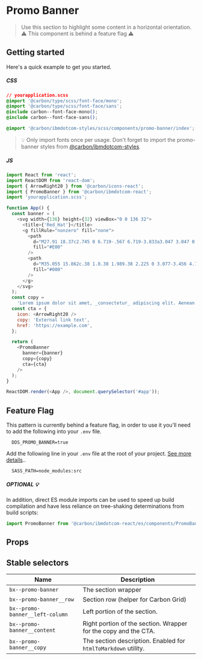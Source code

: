
# Promo Banner

> Use this section to highlight some content in a horizontal orientation. ⚠️ This component is behind a feature flag ⚠️

## Getting started

Here's a quick example to get you started.

##### CSS

```css
// yourapplication.scss
@import '@carbon/type/scss/font-face/mono';
@import '@carbon/type/scss/font-face/sans';
@include carbon--font-face-mono();
@include carbon--font-face-sans();

@import '@carbon/ibmdotcom-styles/scss/components/promo-banner/index';
```

> 💡 Only import fonts once per usage. Don't forget to import the
> promo-banner styles from
> [@carbon/ibmdotcom-styles](https://github.com/carbon-design-system/carbon-for-ibm-dotcom/blob/master/packages/styles).

##### JS

```javascript
import React from 'react';
import ReactDOM from 'react-dom';
import { ArrowRight20 } from '@carbon/icons-react';
import { PromoBanner } from '@carbon/ibmdotcom-react';
import 'yourapplication.scss';

function App() {
  const banner = (
    <svg width={136} height={32} viewBox="0 0 136 32">
      <title>{'Red_Hat'}</title>
      <g fillRule="nonzero" fill="none">
        <path
          d="M27.91 18.37c2.745 0 6.719-.567 6.719-3.833a3.047 3.047 0 00-.068-.75L32.926 6.68c-.378-1.563-.71-2.27-3.456-3.644C27.341 1.951 22.703.15 21.33.15c-1.278 0-1.657 1.657-3.171 1.657-1.467 0-2.555-1.23-3.928-1.23-1.325 0-2.177.898-2.84 2.745 0 0-1.844 5.202-2.083 5.962a1.4 1.4 0 00-.048.427c0 2.023 7.968 8.66 18.65 8.66m7.145-2.51c.38 1.801.38 1.99.38 2.226 0 3.077-3.456 4.78-8.004 4.78-10.269 0-19.261-6.003-19.261-9.987 0-.55.113-1.095.33-1.6-3.692.19-8.47.852-8.47 5.064.004 6.901 16.378 15.421 29.346 15.421 9.939 0 12.446-4.496 12.446-8.046 0-2.8-2.413-5.962-6.767-7.857"
          fill="#E00"
        />
        <path
          d="M35.055 15.862c.38 1.8.38 1.989.38 2.225 0 3.077-3.456 4.78-8.004 4.78-10.269 0-19.261-6.003-19.261-9.987 0-.55.113-1.095.33-1.6l.8-1.988a1.4 1.4 0 00-.048.427c0 2.023 7.968 8.66 18.65 8.66 2.745 0 6.719-.568 6.719-3.834a3.047 3.047 0 00-.068-.75l.502 2.067zM127.201 20.416c0 2.601 1.57 3.878 4.432 3.878a11.428 11.428 0 002.602-.37V20.9a5.445 5.445 0 01-1.685.254c-1.177 0-1.617-.37-1.617-1.479v-4.64h3.418v-3.117h-3.418V7.97l-3.74.8v3.14h-2.471v3.117h2.471l.008 5.389zm-11.623.068c0-.8.8-1.2 2.03-1.2a9.354 9.354 0 012.218.277v1.57c-.715.39-1.518.589-2.332.577-1.2 0-1.916-.462-1.916-1.224m1.14 3.856c1.317 0 2.38-.276 3.372-.947v.739h3.694v-7.826c0-2.98-2.001-4.618-5.357-4.618-1.869 0-3.716.438-5.703 1.338l1.339 2.748c1.433-.6 2.633-.969 3.696-.969 1.546 0 2.33.6 2.33 1.823v.6a10.875 10.875 0 00-2.77-.346c-3.14 0-5.033 1.317-5.033 3.672 0 2.147 1.709 3.786 4.432 3.786m-20.294-.2h3.97v-6.333h6.657v6.325h3.97V7.97h-3.97v6.203h-6.65V7.97h-3.97l-.007 16.17zm-15.133-6.117c0-1.755 1.385-3.096 3.202-3.096.95-.02 1.873.318 2.585.947v4.272a3.602 3.602 0 01-2.585.97c-1.801 0-3.202-1.34-3.202-3.093m5.84 6.117h3.695V7.153l-3.74.8v4.603a6.203 6.203 0 00-3.118-.8c-3.555 0-6.349 2.749-6.349 6.259a6.203 6.203 0 006.235 6.279 5.507 5.507 0 003.278-1.063v.909zm-16.945-9.383c1.176 0 2.169.76 2.563 1.939h-5.104c.37-1.225 1.294-1.939 2.54-1.939m-6.302 3.278c0 3.555 2.91 6.327 6.649 6.327 2.055 0 3.556-.555 5.102-1.847l-2.47-2.201c-.577.6-1.432.924-2.448.924a3.158 3.158 0 01-3.001-1.939h8.704v-.924c0-3.878-2.602-6.673-6.165-6.673a6.273 6.273 0 00-6.371 6.327m-6.443-6.674c1.316 0 2.055.833 2.055 1.825 0 .993-.739 1.823-2.055 1.823h-3.924v-3.648h3.924zm-7.896 12.769h3.972v-5.88h3.023l3.05 5.888h4.442l-3.556-6.466c1.917-.83 3.048-2.56 3.048-4.548 0-2.91-2.286-5.148-5.703-5.148h-8.276v16.154z"
          fill="#000"
        />
      </g>
    </svg>
  );
  const copy =
    'Lorem ipsum dolor sit amet, _consectetur_ adipiscing elit. Aenean et ultricies est. Mauris iaculis eget dolor nec hendrerit. Phasellus at elit sollicitudin.';
  const cta = {
    icon: <ArrowRight20 />
    copy: 'External link text',
    href: 'https://example.com',
  };

  return (
    <PromoBanner
      banner={banner}
      copy={copy}
      cta={cta}
    />
  );
}

ReactDOM.render(<App />, document.querySelector('#app'));
```

## Feature Flag

This pattern is currently behind a feature flag, in order to use it you'll need
to add the following into your `.env` file.

```
  DDS_PROMO_BANNER=true
```

Add the following line in your `.env` file at the root of your project.
[See more details](https://github.com/carbon-design-system/carbon-for-ibm-dotcom/tree/master/packages/styles#usage)..

```
  SASS_PATH=node_modules:src
```

##### OPTIONAL 💡

In addition, direct ES module imports can be used to speed up build compilation and have less reliance on tree-shaking determinations from build scripts:

````js
import PromoBanner from '@carbon/ibmdotcom-react/es/components/PromoBanner/PromoBanner';
````

## Props

<Props of={PromoBanner} />

## Stable selectors

| Name                            | Description                                                     |
|---------------------------------|-----------------------------------------------------------------|
| `bx--promo-banner`              | The section wrapper                                             |
| `bx--promo-banner__row`         | Section row (helper for Carbon Grid)                            |
| `bx--promo-banner__left-column` | Left portion of the section.                                    |
| `bx--promo-banner__content`     | Right portion of the section. Wrapper for the copy and the CTA. |
| `bx--promo-banner__copy`        | The section description. Enabled for `htmlToMarkdown` utility.  |

<Description markdown={contributing} />
